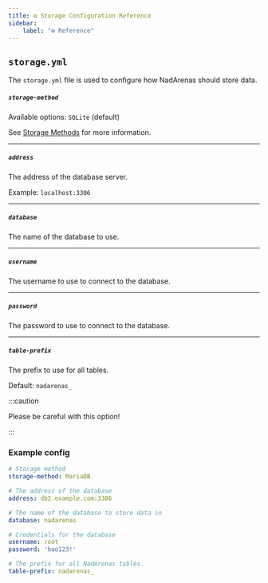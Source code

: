 ```yaml
---
title: ⚙️ Storage Configuration Reference
sidebar:
    label: "⚙️ Reference"
---
```



## `storage.yml`

The `storage.yml` file is used to configure how NadArenas should store data.  

##### `storage-method`

Available options: `SQLite` (default)

See [Storage Methods](/configuration/storageyml/storage-methods) for more information.

---

##### `address`

The address of the database server.

Example: `localhost:3306`

---

##### `database`

The name of the database to use.

---

##### `username`

The username to use to connect to the database.

---

##### `password`

The password to use to connect to the database.

---

##### `table-prefix`

The prefix to use for all tables.

Default: `nadarenas_`

:::caution

Please be careful with this option!

:::

### Example config

```yaml title="storage.yml"
# Storage method
storage-method: MariaDB

# The address of the database
address: db2.example.com:3306

# The name of the database to store data in
database: nadarenas

# Credentials for the database
username: root
password: 'boo123!'

# The prefix for all NadArenas tables.
table-prefix: nadarenas_
```